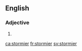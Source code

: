 ==English==

===Adjective===
{{head|en}}

# {{en-comparative of|stormy}}

[[ca:stormier]]
[[fr:stormier]]
[[sv:stormier]]